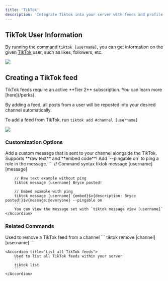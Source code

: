 ```yaml
---
title: 'TikTok'
description: 'Integrate Tiktok into your server with feeds and profile information.'
---
```


## TikTok User Information

By running the command `tiktok [username]`, you can get information on the given [TikTok](https://tiktok.com) user, such as likes, followers, etc.

<Frame caption="Command response showing a user's TikTok profile" type="glass">
  <img src="https://i.postimg.cc/pV688HVg/image.png" />
</Frame>

## Creating a TikTok feed
<Card title="Tier 2 Subscription Required" icon="medal" iconType="duotone" color="c0c0c0" horizontal>
  TikTok feeds require an active **Tier 2** subscription. You can learn more [here](/perks).
</Card>

By adding a feed, all posts from a user will be reposted into your desired channel automatically.

To add a feed from TikTok, run `tiktok add #channel [username]`

<Frame caption="Adding a TikTok feed to a channel" type="glass">
  <img src="https://i.postimg.cc/15c8BnpV/image.png" />
</Frame>

### Customization Options

<AccordionGroup>
    <Accordion title="Custom Messages">
        Add a custom message that is sent to your channel alongside the TikTok.
        <Tip>Supports **raw text** and **embed code**! Add `--pingable on` to ping a role in the message.</Tip>
        ```
        // Command syntax
        tiktok message [username] [message]

        // Raw text example without ping
        tiktok message [username] Bryce posted!

        // Embed example with ping
        tiktok message [username] {embed}$v{description: Bryce posted!}$v{message:@everyone} --pingable on
        ```
        You can view the message set with `tiktok message view [username]`
    </Accordion>
</AccordionGroup>

### Related Commands

<AccordionGroup>
    <Accordion title="Remove a TikTok feed">
        Used to remove a TikTok feed from a channel
        ```
        tiktok remove [channel] [username]
        ```
    </Accordion>

    <Accordion title="List all TikTok feeds">
        Used to list all TikTok feeds within your server
        ```
        tiktok list
        ```
    </Accordion>
</AccordionGroup>